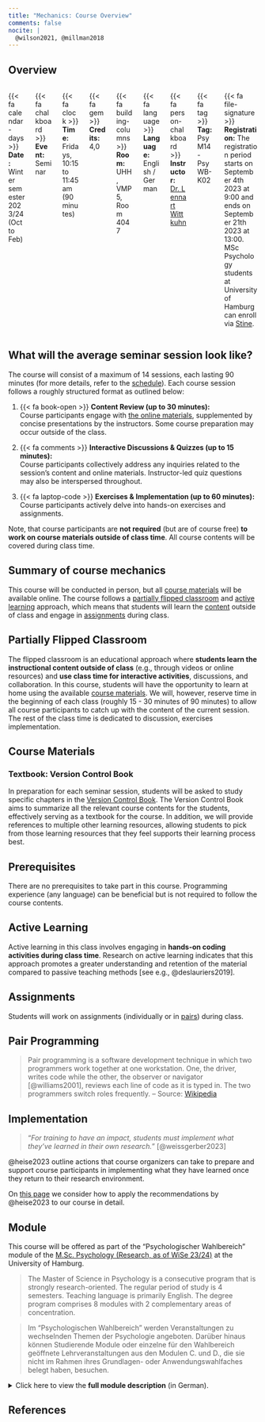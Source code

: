 ```yaml
---
title: "Mechanics: Course Overview"
comments: false
nocite: |
  @wilson2021, @millman2018
---
```


## Overview

:::: {.columns}
::: {.column width="50%"}
{{< fa calendar-days >}} **Date:** Winter semester 2023/24 (Oct to Feb)
:::
::: {.column width="50%"}
{{< fa chalkboard >}} **Event:** Seminar
:::
::: {.column width="50%"}
{{< fa clock >}} **Time:** Fridays, 10:15 to 11:45 am (90 minutes)
:::
::: {.column width="50%"}
{{< fa gem >}} **Credits:** 4,0
:::
::: {.column width="50%"}
{{< fa building-columns >}} **Room:** UHH, VMP 5, Room 4047
:::
::: {.column width="50%"}
{{< fa language >}} **Language:** English / German
:::
::: {.column width="50%"}
{{< fa person-chalkboard >}} **Instructor:** [Dr. Lennart Wittkuhn]({{< var team.lennart.website >}})
:::
::: {.column width="50%"}
{{< fa tag >}} **Tag:** PsyM14-PsyWB-K02 
:::
::: {.column width="100%"}
{{< fa file-signature >}} **Registration:** The registration period starts on September 4th 2023 at 9:00 and ends on September 21th 2023 at 13:00.
MSc Psychology students at University of Hamburg can enroll via [Stine]({{< var links.stine >}}).
:::
::::

## What will the average seminar session look like?

The course will consist of a maximum of 14 sessions, each lasting 90 minutes (for more details, refer to the [schedule](schedule.qmd)).
Each course session follows a roughly structured format as outlined below:

1. {{< fa book-open >}} **Content Review (up to 30 minutes):**
<br> Course participants engage with [the online materials](https://lennartwittkuhn.com/version-control-book/), supplemented by concise presentations by the instructors.
Some course preparation may occur outside of the class.
   
2. {{< fa comments >}} **Interactive Discussions & Quizzes (up to 15 minutes):**
<br>Course participants collectively address any inquiries related to the session's content and online materials.
Instructor-led quiz questions may also be interspersed throughout.

3. {{< fa laptop-code >}} **Exercises & Implementation (up to 60 minutes):**
<br>Course participants actively delve into hands-on exercises and assignments.

Note, that course participants are **not required** (but are of course free) **to work on course materials outside of class time**.
All course contents will be covered during class time.

## Summary of course mechanics

This course will be conducted in person, but all [course materials](#course-materials) will be available online.
The course follows a [partially flipped classroom](#partially-flipped-classroom) and [active learning](#active-learning) approach, which means that students will learn the [content](#course-materials) outside of class and engage in [assignments](#assignments) during class.

## Partially Flipped Classroom

The flipped classroom is an educational approach where **students learn the instructional content outside of class** (e.g., through videos or online resources) and **use class time for interactive activities**, discussions, and collaboration.
In this course, students will have the opportunity to learn at home using the available [course materials](#course-materials).
We will, however, reserve time in the beginning of each class (roughly 15 - 30 minutes of 90 minutes) to allow all course participants to catch up with the content of the current session.
The rest of the class time is dedicated to discussion, exercises implementation.

## Course Materials

### Textbook: Version Control Book

In preparation for each seminar session, students will be asked to study specific chapters in the [Version Control Book](https://lennartwittkuhn.com/version-control-book/).
The Version Control Book aims to summarize all the relevant course contents for the students, effectively serving as a textbook for the course.
In addition, we will provide references to multiple other learning resources, allowing students to pick from those learning resources that they feel supports their learning process best.

## Prerequisites

There are no prerequisites to take part in this course.
Programming experience (any language) can be beneficial but is not required to follow the course contents.

## Active Learning

Active learning in this class involves engaging in **hands-on coding activities during class time**.
Research on active learning indicates that this approach promotes a greater understanding and retention of the material compared to passive teaching methods [see e.g., @deslauriers2019].

## Assignments

Students will work on assignments (individually or in [pairs](#pair-programming)) during class.

## Pair Programming

> Pair programming is a software development technique in which two programmers work together at one workstation.
One, the driver, writes code while the other, the observer or navigator [@williams2001], reviews each line of code as it is typed in.
The two programmers switch roles frequently.
-- Source: [Wikipedia](https://en.wikipedia.org/wiki/Pair_programming)

## Implementation

> "*For training to have an impact, students must implement what they've 
learned in their own research.*" [@weissgerber2023]

@heise2023 outline actions that course organizers can take to prepare and support course participants in implementing what they have learned once they return to their research environment.

On [this page](implementation.qmd) we consider how to apply the recommendations by @heise2023 to our course in detail.

## Module

This course will be offered as part of the "Psychologischer Wahlbereich" module of the [M.Sc. Psychology (Research, as of WiSe 23/24)](https://www.psy.uni-hamburg.de/en/studium/studiengaenge/msc-psychology-research.html) at the University of Hamburg.

> The Master of Science in Psychology is a consecutive program that is strongly research-oriented.
The regular period of study is 4 semesters.
Teaching language is primarily English.
The degree program comprises 8 modules with 2 complementary areas of concentration.

>  Im "Psychologischen Wahlbereich" werden Veranstaltungen zu wechselnden Themen der Psychologie angeboten.
Darüber hinaus können Studierende Module oder einzelne für den Wahlbereich geöffnete Lehrveranstaltungen aus den Modulen C. und D., die sie nicht im Rahmen ihres Grundlagen- oder Anwendungswahlfaches belegt haben, besuchen.

<details>
<summary>Click here to view the **full module description** (in German).</summary><br>
```{=html}
<iframe width="100%" height="1200" src="images/20211110-fsb-pb-msc-psychologie-19-wahlpflicht.pdf"></iframe>
```
</details>

## References

:::{#refs}
:::
